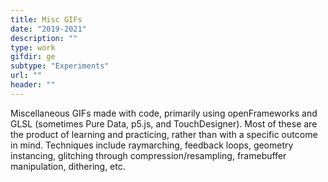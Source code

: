 ```yaml
---
title: Misc GIFs
date: "2019-2021"
description: ""
type: work
gifdir: ge
subtype: "Experiments"
url: ""
header: ""
---
```


Miscellaneous GIFs made with code, primarily using openFrameworks and
GLSL (sometimes Pure Data, p5.js, and TouchDesigner). Most of these
are the product of learning and practicing, rather than with a
specific outcome in mind. Techniques include raymarching, feedback loops,
geometry instancing, glitching through compression/resampling,
framebuffer manipulation, dithering, etc.
